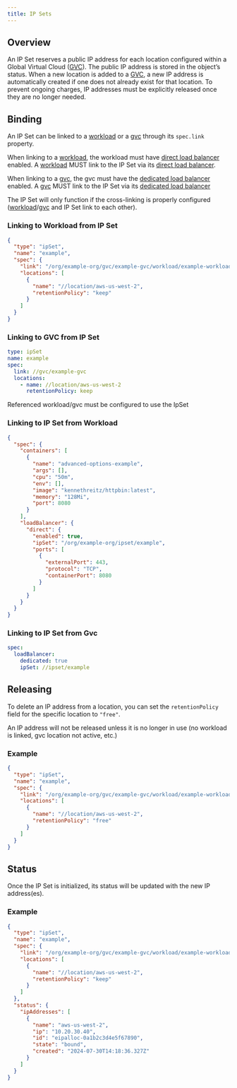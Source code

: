 ```yaml
---
title: IP Sets
---
```


## Overview

An IP Set reserves a public IP address for each location configured within a Global Virtual Cloud
([GVC](gvc)). The public IP address is stored in the object’s status. When a new location is added to a
[GVC](gvc), a new IP address is automatically created if one does not already exist for that location.
To prevent ongoing charges, IP addresses must be explicitly released once they are no longer needed.

## Binding

An IP Set can be linked to a [workload](workload) or a [gvc](gvc) through its `spec.link` property.

When linking to a [workload](workload), the workload must have [direct load balancer](/reference/workload/load-balancing#direct) enabled. A [workload](workload) MUST link to the IP Set via its [direct load balancer](/reference/workload/load-balancing#direct).

When linking to a [gvc](/reference/gvc), the gvc must have the [dedicated load balancer](/reference/gvc#dedicated-load-balancer) enabled. A [gvc](/reference/gvc) MUST link to the IP Set via its [dedicated load balancer](/reference/gvc#dedicated-load-balancer)

The IP Set will only function if the cross-linking is properly configured ([workload](/reference/workload)/[gvc](/reference/gvc) and IP Set link to each other).

### Linking to Workload from IP Set

```json
{
  "type": "ipSet",
  "name": "example",
  "spec": {
    "link": "/org/example-org/gvc/example-gvc/workload/example-workload",
    "locations": [
      {
        "name": "//location/aws-us-west-2",
        "retentionPolicy": "keep"
      }
    ]
  }
}
```

### Linking to GVC from IP Set

```yaml
type: ipSet
name: example
spec:
  link: //gvc/example-gvc
  locations:
    - name: //location/aws-us-west-2
      retentionPolicy: keep
```

<note>Referenced workload/gvc must be configured to use the IpSet</note>

### Linking to IP Set from Workload

```json
{
  "spec": {
    "containers": [
      {
        "name": "advanced-options-example",
        "args": [],
        "cpu": "50m",
        "env": [],
        "image": "kennethreitz/httpbin:latest",
        "memory": "128Mi",
        "port": 8080
      }
    ],
    "loadBalancer": {
      "direct": {
        "enabled": true,
        "ipSet": "/org/example-org/ipset/example",
        "ports": [
          {
            "externalPort": 443,
            "protocol": "TCP",
            "containerPort": 8080
          }
        ]
      }
    }
  }
}
```

### Linking to IP Set from Gvc

```yaml
spec:
  loadBalancer:
    dedicated: true
    ipSet: //ipset/example
```

## Releasing

To delete an IP address from a location, you can set the `retentionPolicy` field
for the specific location to `"free"`.

<Note>An IP address will not be released unless it is no longer in use (no workload is linked, gvc location not active, etc.)</Note>

### Example

```json
{
  "type": "ipSet",
  "name": "example",
  "spec": {
    "link": "/org/example-org/gvc/example-gvc/workload/example-workload",
    "locations": [
      {
        "name": "//location/aws-us-west-2",
        "retentionPolicy": "free"
      }
    ]
  }
}
```

## Status

Once the IP Set is initialized, its status will be updated with the new IP address(es).

### Example

```json
{
  "type": "ipSet",
  "name": "example",
  "spec": {
    "link": "/org/example-org/gvc/example-gvc/workload/example-workload",
    "locations": [
      {
        "name": "//location/aws-us-west-2",
        "retentionPolicy": "keep"
      }
    ]
  },
  "status": {
    "ipAddresses": [
      {
        "name": "aws-us-west-2",
        "ip": "10.20.30.40",
        "id": "eipalloc-0a1b2c3d4e5f67890",
        "state": "bound",
        "created": "2024-07-30T14:18:36.327Z"
      }
    ]
  }
}
```
